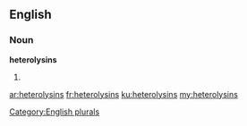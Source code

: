 ==English==

===Noun===
'''heterolysins'''

# {{plural of|heterolysin}}

[[Category:English plurals]]

[[ar:heterolysins]]
[[fr:heterolysins]]
[[ku:heterolysins]]
[[my:heterolysins]]